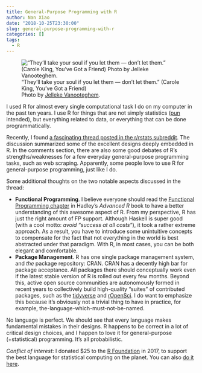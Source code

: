 ```yaml
---
title: General-Purpose Programming with R
author: Nan Xiao
date: "2018-10-25T23:30:00"
slug: general-purpose-programming-with-r
categories: []
tags:
  - R
---
```


!["They'll take your soul if you let them --- don't let them." (Carole King, You've Got a Friend) <br> Photo by <a href="https://unsplash.com/photos/MohB4LCIPyM">Jelleke Vanooteghem</a>.](/image/jelleke-vanooteghem-MohB4LCIPyM-unsplash.jpg)

<p></p>

I used R for almost every single computational task I do on my computer in the past ten years. I use R for things that are not simply statistics ([pun](https://simplystatistics.org/) intended), but everything related to data, or everything that can be done programmatically.

Recently, I found [a fascinating thread posted in the r/rstats subreddit](https://www.reddit.com/r/rstats/comments/9hviwd/am_i_crazy_for_loving_r_as_a_generalpurpose/). The discussion summarized some of the excellent designs deeply embedded in R. In the comments section, there are also some good debates of R's strengths/weaknesses for a few everyday general-purpose programming tasks, such as web scraping. Apparently, some people love to use R for general-purpose programming, just like I do.

Some additional thoughts on the two notable aspects discussed in the thread:

- **Functional Programming**. I believe everyone should read the [Functional Programming chapter](http://adv-r.had.co.nz/Functional-programming.html) in Hadley's _Advanced R_ book to have a better understanding of this awesome aspect of R. From my perspective, R has just the right amount of FP support. Although Haskell is super good (with a cool motto: _avoid "success at all costs"_), it took a rather extreme approach. As a result, you have to introduce some unintuitive concepts to compensate for the fact that not everything in the world is best abstracted under that paradigm. With R, in most cases, you can be both elegant and comfortable.
- **Package Management**. R has one single package management system, and _the_ package repository: CRAN. CRAN has a decently high bar for package acceptance. All packages there should conceptually work even if the latest stable version of R is rolled out every few months. Beyond this, active open source communities are autonomously formed in recent years to collectively build high-quality "suites" of contributed packages, such as the [tidyverse](https://www.tidyverse.org/) and [rOpenSci](https://ropensci.org/). I do want to emphasize this because it's obviously not a trivial thing to have in practice, for example, the-language-which-must-not-be-named.

No language is perfect. We should see that every language makes fundamental mistakes in their designs. R happens to be correct in a lot of critical design choices, and I happen to love it for general-purpose (+statistical) programming. It's all probabilistic.

_Conflict of interest_: I donated $25 to the [R Foundation](https://www.r-project.org/foundation/) in 2017, to support the best language for statistical computing on the planet. You can also [do it here](https://www.r-project.org/foundation/donations.html).
